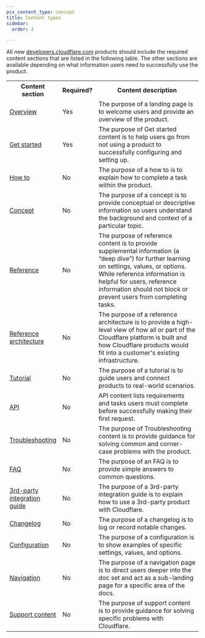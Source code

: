 ```yaml
---
pcx_content_type: concept
title: Content types
sidebar:
  order: 2

---
```



All new [developers.cloudflare.com](https://developers.cloudflare.com/) products should include the required content sections that are listed in the following table. The other sections are available depending on what information users need to successfully use the product.

<table>
    <tr>
        <th style="width:25%">Content section</th>
        <th>Required?</th>
        <th>Content description</th>
    </tr>
    <tr>
        <td><a href="/style-guide/documentation-content-strategy/content-types/overview/">Overview</a></td>
        <td>Yes</td>
        <td>The purpose of a landing page is to welcome users and provide an overview of the product.</td>
    </tr>
    <tr>
        <td><a href="/style-guide/documentation-content-strategy/content-types/get-started/">Get started</a></td>
        <td>Yes</td>
        <td>The purpose of Get started content is to help users go from not using a product to successfully configuring and setting up.</td>
    </tr>
    <tr>
        <td><a href="/style-guide/documentation-content-strategy/content-types/how-to/">How to</a></td>
        <td>No</td>
        <td>The purpose of a how to is to explain how to complete a task within the product.</td>
    </tr>
    <tr>
        <td><a href="/style-guide/documentation-content-strategy/content-types/concept/">Concept</a></td>
        <td>No</td>
        <td>The purpose of a concept is to provide conceptual or descriptive information so users understand the background and context of a particular topic.</td>
    </tr>
    <tr>
        <td><a href="/style-guide/documentation-content-strategy/content-types/reference/">Reference</a></td>
        <td>No</td>
        <td>The purpose of reference content is to provide supplemental information (a “deep dive”) for further learning on settings, values, or options. While reference information is helpful for users, reference information should not block or prevent users from completing tasks.</td>
    </tr>
    <tr>
        <td><a href="/style-guide/documentation-content-strategy/content-types/reference-architecture/">Reference architecture</a></td>
        <td>No</td>
        <td>The purpose of a reference architecture is to provide a high-level view of how all or part of the Cloudflare platform is built and how Cloudflare products would fit into a customer's existing infrastructure.</td>
    </tr>
    <tr>
        <td><a href="/style-guide/documentation-content-strategy/content-types/tutorial/">Tutorial</a></td>
        <td>No</td>
        <td>The purpose of a tutorial is to guide users and connect products to real-world scenarios.</td>
    </tr>
    <tr>
        <td><a href="/style-guide/api-content-strategy/api-content-types/">API</a></td>
        <td>No</td>
        <td>API content lists requirements and tasks users must complete before successfully making their first request.</td>
    </tr>
    <tr>
        <td><a href="/style-guide/documentation-content-strategy/content-types/troubleshooting/">Troubleshooting</a></td>
        <td>No</td>
        <td>The purpose of Troubleshooting content is to provide guidance for solving common and corner-case problems with the product.</td>
    </tr>
    <tr>
        <td><a href="/style-guide/documentation-content-strategy/content-types/faq/">FAQ</a></td>
        <td>No</td>
        <td>The purpose of an FAQ is to provide simple answers to common questions.</td>
    </tr>
    <tr>
        <td><a href="/style-guide/documentation-content-strategy/content-types/3rd-party-integration-guide/">3rd-party integration guide</a></td>
        <td>No</td>
        <td>The purpose of a 3rd-party integration guide is to explain how to use a 3rd-party product with Cloudflare.</td>
    </tr>
    <tr>
        <td><a href="/style-guide/documentation-content-strategy/content-types/changelog/">Changelog</a></td>
        <td>No</td>
        <td>The purpose of a changelog is to log or record notable changes.</td>
    </tr>
    <tr>
        <td><a href="/style-guide/documentation-content-strategy/content-types/configuration/">Configuration</a></td>
        <td>No</td>
        <td>The purpose of a configuration is to show examples of specific settings, values, and options.</td>
    </tr>
    <tr>
        <td><a href="/style-guide/documentation-content-strategy/content-types/navigation/">Navigation</a></td>
        <td>No</td>
        <td>The purpose of a navigation page is to direct users deeper into the doc set and act as a sub-landing page for a specific area of the docs.</td>
    </tr>
    <tr>
        <td><a href="/style-guide/documentation-content-strategy/content-types/support-content/">Support content</a></td>
        <td>No</td>
        <td>The purpose of support content is to provide guidance for solving specific problems with Cloudflare.</td>
    </tr>
</table>